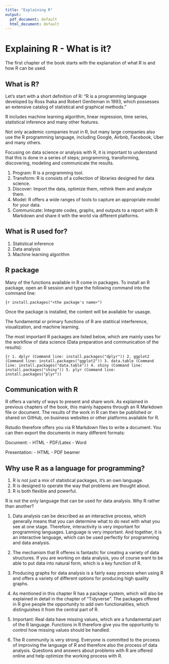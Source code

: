 ```yaml
---
title: "Explaining R"
output:
  pdf_document: default
  html_document: default
---
```


# Explaining R - What is it?

The first chapter of the book starts with the explanation of what R is and how R can be used.

## What is R?

Let's start with a short definition of R: "R is a programming language developed by Ross Ihaka and Robert Gentleman in 1993, which possesses an extensive catalog of statistical and graphical methods." 

R includes machine learning algorithm, linear regression, time series, statistical inference and many other features.

Not only academic companies trust in R, but many large companies also use the R programming language, including Google, Airbnb, Facebook, Uber and many others.

Focusing on data science or analysis with R, it is important to understand that this is done in a series of steps; programming, transforming, discovering, modeling and communicate the results.

1. Program: R is a programming tool.
2. Transform: R is consists of a collection of libraries designed for data science.
3. Discover: Import the data, optimize them, rethink them and analyze them.
4. Model: R offers a wide ranges of tools to capture an appropriate model for your data.
5. Communicate: Integrate codes, graphs, and outputs to a report with R Markdown and share it with the world via different platforms.

## What is R used for?

1. Statistical inference
2. Data analysis
3. Machine learning algorithm

## R package

Many of the functions available in R come in packages. To install an R package, open an R session and type the following command into the command line:

```{r
install.packages("<the package's name>")
```

Once the package is installed, the content will be available for usasge.

The fundamental or primary functions of R are statitical interference, visualization, and machine learning.

The most important R packages are listed below, which are mainly uses for the workflow of data science (Data preparation and communication of the results):

```{r
1. dplyr (Command line: install.packages("dplyr"))
2. ggplot2 (Command line: install.packages("ggplot2"))
3. data.table (Command line: install.packages("data.table"))
4. shiny (Command line: install.packages("shiny"))
5. plyr (Command line: install.packages("plyr"))
```

## Communication with R

R offers a variety of ways to present and share work. As explained in previous chapters of the book, this mainly happens through an R Markdown file or document. The results of the work in R can then be published or shared on GitHub, on business websites or other platforms available for R.

Rstudio therefore offers you via R Markdown files to write a document. You can then export the documents in many different formats:

Document:
- HTML
- PDF/Latex
- Word

Presentation:
- HTML
- PDF beamer

## Why use R as a language for programming?

1. R is not just a mix of statistical packages, it’s an own language.
2. R is designed to operate the way that problems are thought about.
3. R is both flexible and powerful.

R is not the only language that can be used for data analysis.  Why R rather than another?  

1. Data analysis can be described as an interactive process, which generally means that you can determine what to do next with what you see at one stage. Therefore, interactivity is very important for programming languages.  Language is very important.  And together, it is an interactive language, which can be used perfectly for programming and data analysis. 

2. The mechanism that R offeres is fantastic for creating a variety of data structures. If you are working on data analysis, you of course want to be able to put data into natural form, which is a key function of R. 

3. Producing graphs for data analysis is a fairly easy process when using R and offers a variety of different options for producing high quality graphs.

4. As mentioned in this chapter R has a package system, which will also be explained in detail in the chapter of "Tidyverse". The packages offered in R give people the opportunity to add own functionalities, which distinguishes it from the central part of R.

5. Important: Real data have missing values, which are a fundamental part of the R language. Functions in R therefore give you the opportunity to control how missing values should be handled. 

6. The R community is very strong. Everyone is committed to the prcoess of improving the language of R and therefore also the process of data analysis. Questions and answers about problems with R are offered online and help optimize the working process with R.

